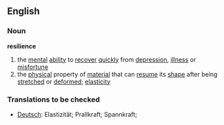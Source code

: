 ==English==
===Noun===
{{wikipedia}}
'''resilience'''
# the [[mental]] [[ability]] to [[recover]] [[quickly]] from [[depression]], [[illness]] or [[misfortune]]
# the [[physical]] property of  [[material]] that can [[resume]] its [[shape]] after being [[stretched]] or [[deformed]]; [[elasticity]]

{{checktrans}}
===Translations to be checked===
*[[Deutsch]]: Elastizität; Prallkraft; Spannkraft;
